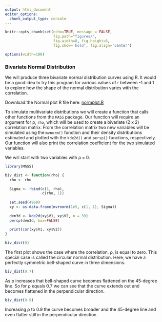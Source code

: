 ```yaml
---
output: html_document
editor_options: 
  chunk_output_type: console
---
```


```r
knitr::opts_chunk$set(echo=TRUE, message = FALSE,
                      fig.path="figures/",
                      fig.width=8, fig.height=6,
                      fig.show='hold', fig.align='center')

options(width=100)
```

### Bivariate Normal Distribution

We will produce three bivariate normal distribution curves using R.  It would be a good idea to try this program for various values of r between -1 and 1 to explore how the shape of the normal distribution varies with the correlation.

Download the Normal plot R file here: [normplot.R](src/normplot.R)

To simulate multivariate distributions we will create a function that calls other functions from the `MASS` package.  Our function will require an argument for &rho;, `rho`, which will be used to create a bivariate (2 x 2) correlation matrix.  From the correlation matrix two new variables will be simulated using the `mvnorm()` function and their density distributions estimated and plotted with the `kde2d()` and `persp()` functions, respectively.  Our function will also print the correlation coefficient for the two simulated variables.

We will start with two variables with &rho; = 0.

```r
library(MASS)

biv_dist <- function(rho) {
  rho <- rho
  
  Sigma <- rbind(c(1, rho),
                 c(rho, 1))
  
  set.seed(4960)
  xy <- as.data.frame(mvrnorm(1e5, c(1, 1), Sigma))
  
  den3d <- kde2d(xy$V1, xy$V2, n = 30)
  persp(den3d, box=FALSE)
  
  print(cor(xy$V1, xy$V2))
}

biv_dist(0)
```

The first plot shows the case where the correlation, &rho;, is equal to zero. This special case is called the circular normal distribution. Here, we have a perfectly symmetric bell-shaped curve in three dimensions.

```r
biv_dist(0.7)
```

As &rho; increases that bell-shaped curve becomes flattened on the 45-degree line. So for &rho; equals 0.7 we can see that the curve extends out and becomes flattened in the perpendicular direction.

```r
biv_dist(0.9)
```

Increasing &rho; to 0.9 the curve becomes broader and the 45-degree line and even flatter still in the perpendicular direction.